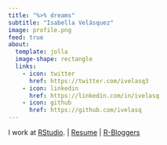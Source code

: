```yaml
---
title: "%>% dreams"
subtitle: "Isabella Velásquez"
image: profile.png
feed: true
about:
  template: jolla
  image-shape: rectangle
  links:
    - icon: twitter
      href: https://twitter.com/ivelasq3
    - icon: linkedin
      href: https://linkedin.com/in/ivelasq
    - icon: github
      href: https://github.com/ivelasq
---
```


I work at [RStudio](https://www.rstudio.com/). |
[Resume](/resume.html) | [R-Bloggers](https://www.r-bloggers.com/author/dreams/)